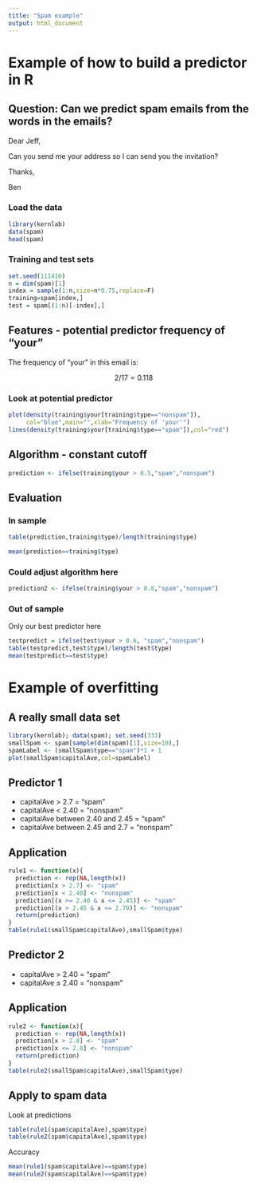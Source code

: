 ```yaml
---
title: "Spam example"
output: html_document
---
```


# Example of how to build a predictor in R


## Question: Can we predict spam emails from the words in the emails? 

Dear Jeff,

Can you send me your address so I can send you the invitation?

Thanks,

Ben

### Load the data

```r
library(kernlab)
data(spam)
head(spam)
```


### Training and test sets

```r
set.seed(111416)
n = dim(spam)[1]
index = sample(1:n,size=n*0.75,replace=F)
training=spam[index,]
test = spam[(1:n)[-index],]

```


## Features - potential predictor frequency of "your"

The frequency of "your" in this email is: 

$$ 2/17 = 0.118$$

### Look at potential predictor

```r
plot(density(training$your[training$type=="nonspam"]),
     col="blue",main="",xlab="Frequency of 'your'")
lines(density(training$your[training$type=="spam"]),col="red")

```

## Algorithm - constant cutoff

```r
prediction <- ifelse(training$your > 0.5,"spam","nonspam")

```


## Evaluation 

### In sample

```r
table(prediction,training$type)/length(training$type)
```

```r
mean(prediction==training$type)
```

### Could adjust algorithm here

```r
prediction2 <- ifelse(training$your > 0.6,"spam","nonspam")
```


### Out of sample

Only our best predictor here

```r
testpredict = ifelse(test$your > 0.6, "spam","nonspam")
table(testpredict,test$type)/length(test$type)
mean(testpredict==test$type)
```


# Example of overfitting

## A really small data set

```r
library(kernlab); data(spam); set.seed(333)
smallSpam <- spam[sample(dim(spam)[1],size=10),]
spamLabel <- (smallSpam$type=="spam")*1 + 1
plot(smallSpam$capitalAve,col=spamLabel)
```

## Predictor 1

* capitalAve $>$ 2.7 = "spam"
* capitalAve $<$ 2.40 = "nonspam"
* capitalAve between 2.40 and 2.45 = "spam"
* capitalAve between 2.45 and 2.7 = "nonspam"


## Application

```r
rule1 <- function(x){
  prediction <- rep(NA,length(x))
  prediction[x > 2.7] <- "spam"
  prediction[x < 2.40] <- "nonspam"
  prediction[(x >= 2.40 & x <= 2.45)] <- "spam"
  prediction[(x > 2.45 & x <= 2.70)] <- "nonspam"
  return(prediction)
}
table(rule1(smallSpam$capitalAve),smallSpam$type)
```


## Predictor 2


* capitalAve $>$ 2.40 = "spam"
* capitalAve $\leq$ 2.40 = "nonspam"



## Application

```r

rule2 <- function(x){
  prediction <- rep(NA,length(x))
  prediction[x > 2.8] <- "spam"
  prediction[x <= 2.8] <- "nonspam"
  return(prediction)
}
table(rule2(smallSpam$capitalAve),smallSpam$type)

```



## Apply to spam data

Look at predictions

```r

table(rule1(spam$capitalAve),spam$type)
table(rule2(spam$capitalAve),spam$type)
```


Accuracy

```r
mean(rule1(spam$capitalAve)==spam$type)
mean(rule2(spam$capitalAve)==spam$type)
```



